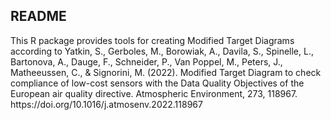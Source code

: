 ## README

This R package provides tools for creating Modified Target Diagrams according to 
Yatkin, S., Gerboles, M., Borowiak, A., Davila, S., Spinelle, L., Bartonova, A., Dauge, F., Schneider, P., Van Poppel, M., Peters, J., Matheeussen, C., & Signorini, M. (2022). Modified Target Diagram to check compliance of low-cost sensors with the Data Quality Objectives of the European air quality directive. Atmospheric Environment, 273, 118967. https://doi.org/10.1016/j.atmosenv.2022.118967

